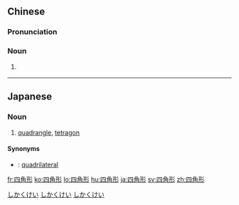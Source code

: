 ==Chinese==
{{zh-forms|type=21}}

===Pronunciation===
{{zh-pron
|m=sìjiǎoxíng
|h=pfs=si-kok-hìn
|mn=sì-kak-hêng
|cat=n
}}

===Noun===
{{zh-noun}}

# {{lb|zh|geometry}} {{zh-alt-name|四邊形}}

----

==Japanese==
{{ja-kanjitab|四|角|形}}

===Noun===
{{ja-noun|しかっけい|しかくけい}}

# [[quadrangle]], [[tetragon]]

====Synonyms====
* {{qualifier|less common}} {{ja-r|四辺形|しへんけい}}: [[quadrilateral]]

[[Category:ja:Shapes|しかくけい]]
[[Category:ja:Geometry|しかくけい]]
[[Category:ja:Mathematics|しかくけい]]

[[fr:四角形]]
[[ko:四角形]]
[[lo:四角形]]
[[hu:四角形]]
[[ja:四角形]]
[[sv:四角形]]
[[zh:四角形]]